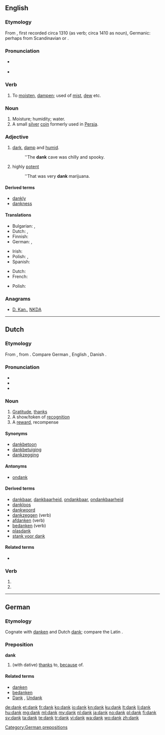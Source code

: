 {{also|Dank}}
==English==

===Etymology===
From {{etyl|enm}} {{term|danke|lang=enm}}, first recorded circa 1310 (as verb; circa 1410 as noun), Germanic: perhaps from Scandinavian or {{etyl|de}}.

===Pronunciation===
* {{IPA|/dæŋk/}} {{X-SAMPA|/dANk/}}
* {{rhymes|æŋk}}

===Verb===
{{en-verb}}

# {{obsolete}} {{intransitive}} To [[moisten]], [[dampen]]; used of [[mist]], [[dew]] etc.

===Noun===
{{en-noun}}

# Moisture; humidity; water.
# A small [[silver]] [[coin]] formerly used in [[Persia]].

===Adjective===
{{en-adj|dank|er}}

# [[dark]], [[damp]] and [[humid]].
#: ''The '''dank''' cave was chilly and spooky.
# {{figuratively}} highly [[potent]]
#: ''That was very '''dank''' marijuana.

====Derived terms====
* [[dankly]]
* [[dankness]]

====Translations====
{{trans-top|dark, damp and humid}}
* Bulgarian: {{t+|bg|влажен}},  {{t+|bg|усоен}}
* Dutch: {{t+|nl|klam}}, {{t+|nl|vochtig}}
* Finnish: {{t+|fi|kostea}}
* German: {{t+|de|feucht}}, {{t-|de|nasskalt}}
{{trans-mid}}
* Irish: {{t|ga|múisciúil}}
* Polish: {{t+|pl|wilgotny|m}}, {{t-|pl|zawilgocony|m}}
* Spanish: {{t+|es|húmedo}}
{{trans-bottom}}

{{trans-top|highly potent}}
* Dutch: {{t+|nl|straf}}
* French: {{t+|fr|fort}}
{{trans-mid}}
* Polish: {{t+|pl|mocny|m}}
{{trans-bottom}}

===Anagrams===
* [[D. Kan.#English|D. Kan.]], [[NKDA#English|NKDA]]

----

==Dutch==

===Etymology===
From {{etyl|odt|nl}} {{recons|thank|lang=odt}}, from {{etyl|gem-pro|nl}} {{recons|þankaz|lang=gem-pro}}. Compare German {{term|Dank|lang=de}}, English {{term|thank|lang=en}}, Danish {{term|tak|lang=da}}.

===Pronunciation===
* {{rhymes|ɑŋk|lang=nl}}
* {{IPA|[dɑŋk]|lang=nl}}
* {{audio|Nl-dank.ogg|audio}}

===Noun===
{{nl-noun|m|-|-}}

# [[gratitude|Gratitude]], [[thanks]]
# A show/token of [[recognition]]
# A [[reward]], recompense

====Synonyms====
* [[dankbetoon]] {{n}}
* [[dankbetuiging]]
* [[dankzegging]]

====Antonyms====
* [[ondank]]

====Derived terms====
* [[dankbaar]], [[dankbaarheid]], [[ondankbaar]], [[ondankbaarheid]]
* [[dankloos]]
* [[dankwoord]] {{n}}
* [[dankzeggen]] (verb)
* [[afdanken]] (verb)
* [[bedanken]] (verb)
* [[plasdank]] {{m}}
* [[stank voor dank]]

====Related terms====
* {{l/nl|danken}}

===Verb===
{{head|nl}}

# {{nl-verb form of|p=1|n=sg|t=pres|m=ind|danken}}
# {{nl-verb form of|m=imp|danken}}

----

==German==

===Etymology===
Cognate with [[danken]] and Dutch [[#Dutch|dank]]; compare the Latin {{term|gratia|grātia|lang=la}}.

===Preposition===
'''dank'''

# (with dative) [[thanks]] to, [[because]] of.

====Related terms====
* [[danken]]
* [[bedanken]]
* [[Dank]] {{m}}, [[Undank]]

[[Category:German prepositions]]

[[de:dank]]
[[et:dank]]
[[fr:dank]]
[[ko:dank]]
[[io:dank]]
[[kn:dank]]
[[ku:dank]]
[[lt:dank]]
[[li:dank]]
[[hu:dank]]
[[mg:dank]]
[[ml:dank]]
[[my:dank]]
[[nl:dank]]
[[ja:dank]]
[[no:dank]]
[[pl:dank]]
[[fi:dank]]
[[sv:dank]]
[[ta:dank]]
[[te:dank]]
[[tr:dank]]
[[vi:dank]]
[[wa:dank]]
[[wo:dank]]
[[zh:dank]]